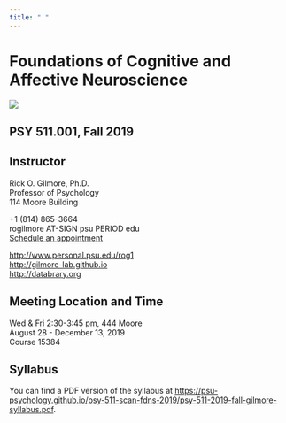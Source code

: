 ```yaml
---
title: " "
---
```


# Foundations of Cognitive and Affective Neuroscience

<img src="https://allkindsofminds.files.wordpress.com/2013/02/brain-surgery.jpg"/>

## PSY 511.001, Fall 2019

## Instructor

Rick O. Gilmore, Ph.D.</br>
Professor of Psychology</br>
114 Moore Building</br>

+1 (814) 865-3664</br>
rogilmore AT-SIGN psu PERIOD edu</br>
[Schedule an appointment](http://doodle.com/rickgilmore)</br>

[http://www.personal.psu.edu/rog1](http://www.personal.psu.edu/rog1)</br>
[http://gilmore-lab.github.io](http://gilmore-lab.github.io)</br>
[http://databrary.org](http://databrary.org)

## Meeting Location and Time

Wed & Fri 2:30-3:45 pm, 444 Moore</br>
August 28 - December 13, 2019</br>
Course 15384</br>

## Syllabus

You can find a PDF version of the syllabus at <https://psu-psychology.github.io/psy-511-scan-fdns-2019/psy-511-2019-fall-gilmore-syllabus.pdf>.
